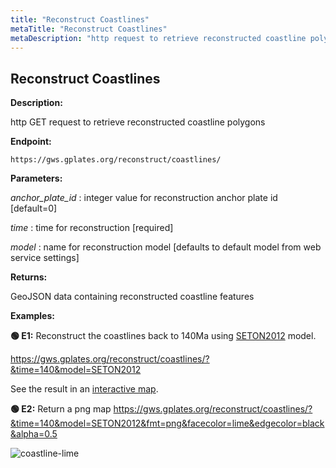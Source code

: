 ```yaml
---
title: "Reconstruct Coastlines"
metaTitle: "Reconstruct Coastlines"
metaDescription: "http request to retrieve reconstructed coastline polygons"
---
```


## Reconstruct Coastlines

**Description:**

http GET request to retrieve reconstructed coastline polygons

**Endpoint:**
    
    https://gws.gplates.org/reconstruct/coastlines/
    
**Parameters:**

*anchor_plate_id* : integer value for reconstruction anchor plate id [default=0]

*time* : time for reconstruction [required]

*model* : name for reconstruction model [defaults to default model from web service settings]

**Returns:**

GeoJSON data containing reconstructed coastline features

**Examples:**

**&#128994; E1:** Reconstruct the coastlines back to 140Ma using [SETON2012](https://github.com/GPlates/gplates_web_service_doc/wiki/Reconstruction-Models#seton2012) model.

<https://gws.gplates.org/reconstruct/coastlines/?&time=140&model=SETON2012>

See the result in an [interactive map](https://portal.gplates.org/service/d3_demo/).

**&#128994; E2:** Return a png map <https://gws.gplates.org/reconstruct/coastlines/?&time=140&model=SETON2012&fmt=png&facecolor=lime&edgecolor=black&alpha=0.5>

![coastline-lime](../images/coastline-lime.png)
